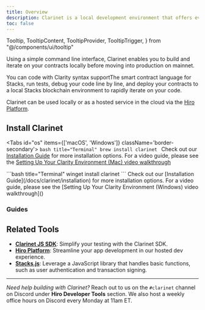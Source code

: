 ```yaml
---
title: Overview
description: Clarinet is a local development environment that offers everything you need to create, test, and deploy smart contracts on Stacks.
toc: false
---
```


  Tooltip,
  TooltipContent,
  TooltipProvider,
  TooltipTrigger,
} from "@/components/ui/tooltip"

Using a simple command line interface, Clarinet enables you to build and iterate on your contracts locally before moving into production on mainnet.

You can code with <TooltipProvider inline><Tooltip><TooltipTrigger asChild><span className='cursor-default border-b border-dotted border-primary'>Clarity syntax support</span></TooltipTrigger><TooltipContent>The smart contract language for Stacks</TooltipContent></Tooltip></TooltipProvider>, run tests, debug your code line by line, and deploy your contracts to a local Stacks blockchain environment to rapidly iterate on your code.

Clarinet can be used locally or as a hosted service in the cloud via the [Hiro Platform](https://docs.hiro.so/platform).

## Install Clarinet

<Tabs id="os" items={['macOS', 'Windows']} className='border-secondary'>
  <Tab value="macOS">
    ```bash title="Terminal"
    brew install clarinet
    ```
    <Callout title="Additional Installation">Check out our [Installation Guide](/docs/clarinet/installation) for more installation options. For a video guide, please see the [Setting Up Your Clarity Environment (Mac) video walkthrough]()</Callout>
  </Tab>
  
  <Tab value="Windows">
    ```bash title="Terminal"
    winget install clarinet
    ```
    <Callout title="Additional Installation">Check out our [Installation Guide](/docs/clarinet/installation) for more installation options. For a video guide, please see the [Setting Up Your Clarity Environment (Windows) video walkthrough]()</Callout>
  </Tab>
</Tabs>

### Guides

<Cards>
  <Card
    href="/clarinet/features/create-new-contract"
    title="Create a new contract"
    description="Add new contracts to your project and have them automatically configured in your project file."
  />
  <Card
    href="/clarinet/features/debug-contract"
    title="Debug a contract"
    description="Utilize powerful debugging tools to step through your code, print values, and trace execution paths."
  />
  <Card
    href="/clarinet/features/write-unit-tests"
    title="Write unit tests"
    description="Leverage the Clarinet SDK to write comprehensive unit tests, ensuring your contract performs as expected."
  />
  <Card
    href="/clarinet/features/create-deployment-plans"
    title="Create deployment plans"
    description="Employ customizable deployment plans to streamline your contract deployments, facilitating multi-step processes with ease."
  />
  <Card
    href="/clarinet/features/run-local-development-environment"
    title="Run a local development environment"
    description="Set up a local devnet environment for developing and testing in a controlled environment before deployment."
  />
  <Card
    href="/clarinet/features/create-deployment-plan"
    title="Analyzing contracts for vulnerabilities"
    description="Learn how to enable the `check_checker` feature to identify potentially dangerous areas in your contracts."
  />
</Cards>

## Related Tools

- **[Clarinet JS SDK](/platform)**: Simplify your testing with the Clarinet SDK.
- **[Hiro Platform](/platform)**: Streamline your app development in our hosted dev experience.
- **[Stacks.js](/platform)**: Leverage a JavaScript library that handles basic functions, such as user authentication and transaction signing.

---

_Need help building with Clarinet?_ Reach out to us on the `#clarinet` channel on Discord under **Hiro Developer Tools** section. We also host a weekly office hours on Discord every Monday at 11am ET.